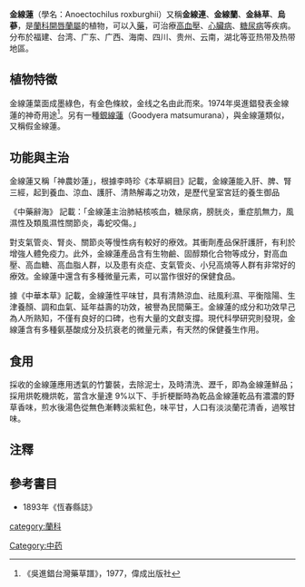 {{medical}}

'''金線蓮'''（學名：Anoectochilus roxburghii）又稱'''金線連'''、'''金線蘭'''、'''金絲草'''、'''烏蔘'''，是[[蘭科|蘭科]][[開唇蘭屬|開唇蘭屬]]的植物，可以入[[藥|藥]]，可治療[[高血壓|高血壓]]、[[心臟病|心臟病]]、[[糖尿病|糖尿病]]等疾病。分布於福建、台湾、广东、广西、海南、四川、贵州、云南，湖北等亚热带及热带地區。

==植物特徵==
金線蓮葉面成墨綠色，有金色條紋，金线之名由此而來。1974年吳進錩發表金線蓮的神奇用途<ref>《吳進錩台灣藥草譜》，1977，偉成出版社</ref>。另有一種[[銀線蓮|銀線蓮]]（Goodyera matsumurana），與金線蓮類似，又稱假金線蓮。

== 功能與主治 ==

金線蓮又稱「神農妙蓮」，根據李時珍《本草綱目》記載，金線蓮能入肝、脾、腎三經，起到養血、涼血、護肝、清熱解毒之功效，是歷代皇室宮廷的養生御品

《中藥辭海》 記載：「金線蓮主治肺結核咳血，糖尿病，膀胱炎，重症肌無力，風濕性及類風濕性關節炎，毒蛇咬傷。」

對支氣管炎、腎炎、關節炎等慢性病有較好的療效。其衝劑產品保肝護肝，有利於增強人體免疫力。此外，金線蓮產品含有生物鹼、固醇類化合物等成分，對高血壓、高血糖、高血脂人群，以及患有炎症、支氣管炎、小兒高燒等人群有非常好的療效。金線蓮中還含有多種微量元素，可以當作很好的保健食品。

據《中華本草》記載，金線蓮性平味甘，具有清熱涼血、祛風利濕、平衡陰陽、生津養顏、調和血氣、延年益壽的功效，被譽為民間藥王。金線蓮的成分和功效早己為人所熟知，不僅有良好的口碑，也有大量的文獻支撐。現代科學研究則發現，金線蓮含有多種氨基酸成分及抗衰老的微量元素，有天然的保健養生作用。

== 食用 ==
採收的金線蓮應用透氣的竹簍裝，去除泥士，及時清洗、瀝千，即為金線蓮鮮品；採用烘乾機烘乾，當含水量達 9%以下、手折梗斷時為乾品金線蓮乾品有濃濃的野草香味，煎水後湯色從無色漸轉淡紫紅色，味平甘，人口有淡淡蘭花清香，過喉甘味。

==注釋==
{{reflist}}

==參考書目==
{{refbegin}}
*1893年《恆春縣誌》
{{refend}}

{{植物小作品}}

[[Category:中药|Category:中药]]
[[category:蘭科|category:蘭科]]